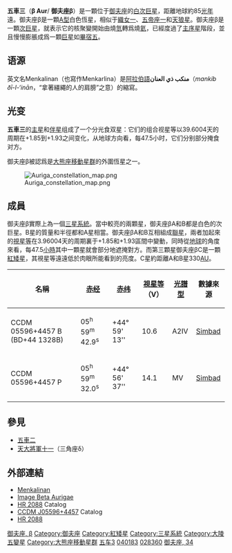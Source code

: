 {{Starbox begin
| name = 五车三
}}
{{Starbox image 
| image = [[File:Menkalinan.jpg|275px]]
| caption =五车三
}} 
{{Starbox observe
| epoch = [[J2000.0|J2000.0]]
| constell = [[御夫座|御夫座]]
| 星官= [[毕宿|毕宿]] [[:Category:五车_(星官)|五车]] 
| ra = {{RA|05|59|31.7}}
| dec = {{DEC|+44|56|51}}
| appmag_v = +1.896
}}
{{Starbox character
| class = A2IV
| r-i = -0.01
| v-r = 
| b-v = +0.03
| u-b = +0.05
| variable = [[食双星|大陵五变星]]
}}
{{Starbox astrometry
| radial_v = −18.2
| prop_mo_ra = −56.41
| prop_mo_dec = −0.88
| parallax = 39.72
| p_error = 0.78
| dist_ly = 82.1
| dist_pc = 25.2
| absmag_v = −0.11
}}
{{Starbox detail
| mass = 
| radius = 3
| luminosity = 95
| temperature = 8,800
| metal = 100%
| rotation = 37 km/s <br />0,0056269 [[年|年]]
| age = 
}}
{{Starbox visbin |
  name=CCDM 05596+4457 B |
  period= |
  axis=184.6 |
  eccentricity= |
  inclination=39 |
  node= |
  periastron= }}

{{Starbox visbin |
  name=CCDM 05596+4457 P |
  period= |
  axis=12.8 |
  eccentricity= |
  inclination=174 |
  node= |
  periastron= }}
{{Starbox catalog
| names = Menkalinan, Menkarlina, 34 Aurigae, [[Harvard_Revised_catalogue|HR]] 2088, [[Bonner_Durchmusterung|BD]] +44°1328, [[Henry_Draper_catalogue|HD]] 40183, [[Smithsonian_Astrophysical_Observatory_Star_Catalog|SAO]] 40750, NN 3375, GC 7543, FK5 227, ADS 4556, CCDM 05596+4457, [[Hipparcos_catalogue|HIP]] 28360 }}
{{Starbox reference
| Simbad = HD+40183
| ARICNS = }}
{{Starbox reference
| Simbad = CCDM+05596%2B4457+ }}
{{Starbox end}}

'''五車三'''（'''β Aur'''/  '''御夫座β'''）是一顆位于[[御夫座|御夫座]]的[[次巨星|白次巨星]]，距離地球約85[[光年|光年]]遠。御夫座β是一顆[[恆星分類|A型]]白色恆星，相似于[[織女一|織女一]]、[[五帝座一|五帝座一]]和[[天狼星|天狼星]]。御夫座β是一顆[[次巨星|次巨星]]，就表示它的核聚變開始由燒[[氫|氫]]轉爲燒[[氦|氦]]，已經度過了[[主序星|主序星]]階段，並且慢慢膨脹成爲一顆[[巨星|巨星]]如[[畢宿五|畢宿五]]。

==语源==
英文名Menkalinan（也寫作Menkarlina）是[[阿拉伯語|阿拉伯語]]'''منكب ذي العنان'''（''mankib ðī-l-‘inān''，“拿著繮繩的人的肩膀”之意）的縮寫。

==光变==
'''五車三'''的[[主星|主星]]和[[伴星|伴星]]组成了一个分光食双星：它们的组合视星等以39.6004天的周期在+1.85到+1.93之间变化，从地球方向看，每47.5小时，它们分别部分掩食对方。

御夫座β被認爲是[[大熊座移動星群|大熊座移動星群]]的外圍恆星之一。

[[File:Auriga_constellation_map.png|thumb]]

== 成員 ==
御夫座β實際上為一個[[三星系統|三星系統]]。當中較亮的兩顆星，御夫座βA和B都是白色的次巨星。B星的質量和半徑都和A星相當。御夫座βA和B互相組成[[聯星|聯星]]，兩者加起來的[[視星等|視星等]]在3.96004天的周期裏于+1.85和+1.93區間中變動，同時從[[地球|地球]]的角度來看，每47.5[[小時|小時]]其中一顆星就會部分地遮掩對方。而第三顆星御夫座βC是一顆[[紅矮星|紅矮星]]，其視星等遠遠低於肉眼所能看到的亮度。C星約距離A和B星330[[天文單位|AU]]。

{| border="0" width="100%" cellpadding="2" cellspacing="1" style="float:right; margin-rigth:0.5em; background:#CDC9C9;"
! colspan="1" | 名稱 || [[赤经|赤经]] || [[赤纬|赤纬]] || [[視星等|視星等]]（V） || [[光譜型|光譜型]] || 數據來源
|- bgcolor="#FFFAFA"
| CCDM 05596+4457 B (BD+44 1328B) || 05<sup>h</sup> 59<sup>m</sup> 42.9<sup>s</sup> || +44° 59' 13'' || 10.6 || A2IV || [http://simbad.u-strasbg.fr/simbad/sim-id?protocol=html&Ident=BD%2b44%20%201328B&NbIdent=1&Radius=2&Radius.unit=arcmin&submit=submit+id Simbad] {{Wayback|url=http://simbad.u-strasbg.fr/simbad/sim-id?protocol=html&Ident=BD%2b44%20%201328B&NbIdent=1&Radius=2&Radius.unit=arcmin&submit=submit+id |date=20190822174409 }}
|- bgcolor="#FFFAFA"
| CCDM 05596+4457 P || 05<sup>h</sup> 59<sup>m</sup> 32.0<sup>s</sup> || +44° 56' 37'' || 14.1 || MV || [http://simbad.u-strasbg.fr/simbad/sim-id?protocol=html&Ident=CCDM%20J05596%2b4457P&NbIdent=1&Radius=2&Radius.unit=arcmin&submit=submit+id Simbad] {{Wayback|url=http://simbad.u-strasbg.fr/simbad/sim-id?protocol=html&Ident=CCDM%20J05596%2b4457P&NbIdent=1&Radius=2&Radius.unit=arcmin&submit=submit+id |date=20190824171417 }}
|}

== 參見 ==
* [[五車二|五車二]]
* [[天大將軍十一|天大將軍十一]]（三角座δ）

== 外部連結 ==
* [https://web.archive.org/web/20080821203600/http://www.astro.uiuc.edu/~kaler/sow/menkalinan.html Menkalinan]
* [http://aladin.u-strasbg.fr/AladinPreview?-c=05+59+31.7229%2B44+56+50.758&ident=V*+bet+Aur&submit=Aladin+previewer Image Beta Aurigae]
* [http://webviz.u-strasbg.fr/viz-bin/VizieR-S?HR%202088 HR 2088]{{Wayback|url=http://webviz.u-strasbg.fr/viz-bin/VizieR-S?HR%202088 |date=20160305192601 }} Catalog
* [http://webviz.u-strasbg.fr/viz-bin/VizieR-S?CCDM%20J05596%2b4457A CCDM J05596+4457]{{Wayback|url=http://webviz.u-strasbg.fr/viz-bin/VizieR-S?CCDM%20J05596%2b4457A |date=20120428200241 }} Catalog
* [http://www.alcyone.de/cgi-bin/search.pl?object=HR2088 HR 2088]{{Wayback|url=http://www.alcyone.de/cgi-bin/search.pl?object=HR2088 |date=20160429235021 }}

{{Stars of Auriga}}
{{星官|五车|5|19}}

[[Category:拜耳天體|御夫座, β]]
[[Category:御夫座|Category:御夫座]]
[[Category:紅矮星|Category:紅矮星]]
[[Category:三星系統|Category:三星系統]]
[[Category:大陵五變星|Category:大陵五變星]]
[[Category:大熊座移動星群|Category:大熊座移動星群]]
[[Category:五车_(星官)|五车3]]
[[Category:HD和HDE天體|040183]]
[[Category:HIP天體|028360]]
[[Category:佛氏天體|御夫座, 34]]